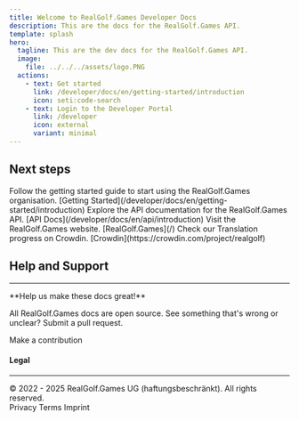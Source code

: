 ```yaml
---
title: Welcome to RealGolf.Games Developer Docs
description: This are the docs for the RealGolf.Games API.
template: splash
hero:
  tagline: This are the dev docs for the RealGolf.Games API.
  image:
    file: ../../../assets/logo.PNG
  actions:
    - text: Get started
      link: /developer/docs/en/getting-started/introduction
      icon: seti:code-search
    - text: Login to the Developer Portal
      link: /developer
      icon: external
      variant: minimal
---
```



## Next steps

<CardGrid stagger>
  <Card title="Getting Started" icon="seti:code-search">
    Follow the getting started guide to start using the RealGolf.Games organisation. [Getting
    Started](/developer/docs/en/getting-started/introduction)
  </Card>
  <Card title="API" icon="open-book">
    Explore the API documentation for the RealGolf.Games API. [API
    Docs](/developer/docs/en/api/introduction)
  </Card>
  <Card title="RealGolf.Games" icon="external">
    Visit the RealGolf.Games website. [RealGolf.Games](/)
  </Card>
  <Card title="Crowdin Translation" icon="translate">
    Check our Translation progress on Crowdin. [Crowdin](https://crowdin.com/project/realgolf)
  </Card>
</CardGrid>

## Help and Support

---

<div className="docs-help-box">
**Help us make these docs great!**

All RealGolf.Games docs are open source. See something that's wrong or unclear? Submit a pull request.

<LinkButton href="https://github.com/realgolfgames/docs " icon="pencil">
  Make a contribution
</LinkButton>

</div>

#### Legal

---

<div className="docs-legal">
  © 2022 - 2025 RealGolf.Games UG (haftungsbeschränkt). All rights reserved. &nbsp;
  <div className="docs-legal-links">
    <LinkButton
      variant="minimal"
      href="/privacy"
      style={{
        padding: "0",
        margin: "0",
        marginBlock: "0",
        color: "inherit",
        textDecoration: "underline",
      }}
    >
      Privacy
    </LinkButton>
    <LinkButton
      variant="minimal"
      href="/terms"
      style={{
        padding: "0",
        margin: "0",
        marginBlock: "0",
        color: "inherit",
        textDecoration: "underline",
      }}
    >
      Terms
    </LinkButton>
    <LinkButton
      variant="minimal"
      href="/imprint"
      style={{
        padding: "0",
        margin: "0",
        marginBlock: "0",
        color: "inherit",
        textDecoration: "underline",
      }}
    >
      Imprint
    </LinkButton>
  </div>
</div>
